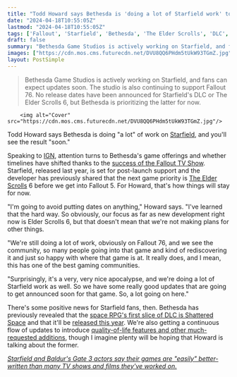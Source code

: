 ```yaml
---
title: "Todd Howard says Bethesda is 'doing a lot of Starfield work' to make 'some really good updates that are going to get announced soon'"
date: "2024-04-18T10:55:05Z"
lastmod: "2024-04-18T10:55:05Z"
tags: ['Fallout', 'Starfield', 'Bethesda', 'The Elder Scrolls', 'DLC', 'Role-Playing Game', 'Space', 'Shattered Space']
draft: false
summary: "Bethesda Game Studios is actively working on Starfield, and fans can expect updates soon. The studio is also continuing to support Fallout 76. No release dates have been announced for Starfield's DLC or The Elder Scrolls 6, but Bethesda is prioritizing the latter for now."
images: ["https://cdn.mos.cms.futurecdn.net/DVU8QQ6PHdm5tUkW93TGmZ.jpg"]
layout: PostSimple
---
```

> Bethesda Game Studios is actively working on Starfield, and fans can expect updates soon. The studio is also continuing to support Fallout 76. No release dates have been announced for Starfield's DLC or The Elder Scrolls 6, but Bethesda is prioritizing the latter for now.


        <img alt="Cover" src="https://cdn.mos.cms.futurecdn.net/DVU8QQ6PHdm5tUkW93TGmZ.jpg"/>
        
Todd Howard says Bethesda is doing "a lot" of work on [Starfield](https://www.gamesradar.com/starfield-guide/), and you'll see the result "soon." 

Speaking to [IGN](https://www.ign.com/articles/the-big-fallout-interview-todd-howard-and-jonathan-nolan-answer-our-burning-questions-about-season-1), attention turns to Bethesda's game offerings and whether timelines have shifted thanks to the [success of the Fallout TV Show](https://www.gamesradar.com/as-the-fallout-tv-show-sends-fans-to-bethesda-games-in-droves-fallout-new-vegas-director-says-give-the-rpgs-much-maligned-card-game-another-go-as-its-not-that-hard/). Starfield, released last year, is set for post-launch support and the developer has previously shared that the next game priority is [The Elder Scrolls](https://www.gamesradar.com/uk/tag/the-elder-scrolls/) 6 before we get into Fallout 5. For Howard, that's how things will stay for now.

"I'm going to avoid putting dates on anything," Howard says. "I've learned that the hard way. So obviously, our focus as far as new development right now is Elder Scrolls 6, but that doesn't mean that we're not making plans for other things. 

"We're still doing a lot of work, obviously on Fallout 76, and we see the community, so many people going into that game and kind of rediscovering it and just so happy with where that game is at. It really does, and I mean, this has one of the best gaming communities. 

"Surprisingly, it's a very, very nice apocalypse, and we're doing a lot of Starfield work as well. So we have some really good updates that are going to get announced soon for that game. So, a lot going on here."

There's some positive news for Starfield fans, then. Bethesda has previously revealed that the [space RPG's first slice of DLC is Shattered Space](https://www.gamesradar.com/starfield-shattered-space-expansion/) and that it'll be [released this year](https://bethesda.net/en/game/starfield/article/37j5d4CbPfYlZqJKcVtGcY/starfield-end-of-the-year-update-2023). We're also getting a continuous flow of updates to introduce [quality-of-life features and other much-requested additions](https://www.gamesradar.com/the-biggest-starfield-update-yet-is-coming-next-week-with-over-100-fixes-plus-graphical-improvements-for-npcs-and-space-sightseeing/), though I imagine plenty will be hoping that Howard is talking about the former.

[<em>Starfield and Baldur's Gate 3 actors say their games are "easily" better-written than many TV shows and films they've worked on.</em>](https://www.gamesradar.com/starfield-and-baldurs-gate-3-actors-say-their-games-are-easily-better-written-than-many-tv-shows-and-films-theyve-worked-on/)
        